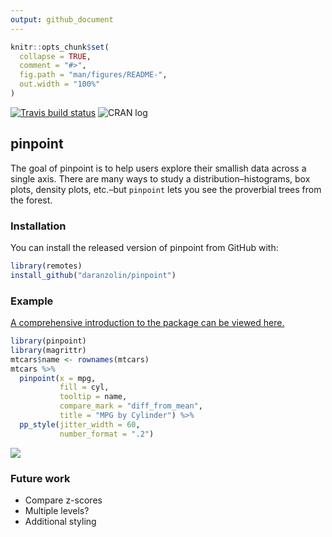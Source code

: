 ```yaml
---
output: github_document
---
```


<!-- README.md is generated from README.Rmd. Please edit that file -->

```r
knitr::opts_chunk$set(
  collapse = TRUE,
  comment = "#>",
  fig.path = "man/figures/README-",
  out.width = "100%"
)
```

[![Travis build status](https://travis-ci.org/daranzolin/pinpoint.svg?branch=master)](https://travis-ci.org/daranzolin/pinpoint)
![CRAN log](http://www.r-pkg.org/badges/version/pinpoint)

## pinpoint

The goal of pinpoint is to help users explore their smallish data across a single axis. There are many ways to study a distribution--histograms, box plots, density plots, etc.--but `pinpoint` lets you see the proverbial trees from the forest. 

### Installation

You can install the released version of pinpoint from GitHub with:

``` r
library(remotes)
install_github("daranzolin/pinpoint")
```

### Example

[A comprehensive introduction to the package can be viewed here.](http://rpubs.com/daranzolin/pinpoint-intro)

```r
library(pinpoint)
library(magrittr)
mtcars$name <- rownames(mtcars)
mtcars %>% 
  pinpoint(x = mpg, 
           fill = cyl, 
           tooltip = name,
           compare_mark = "diff_from_mean",
           title = "MPG by Cylinder") %>% 
  pp_style(jitter_width = 60,
           number_format = ".2")
```

![](inst/example1.gif)

### Future work

* Compare z-scores
* Multiple levels?
* Additional styling
